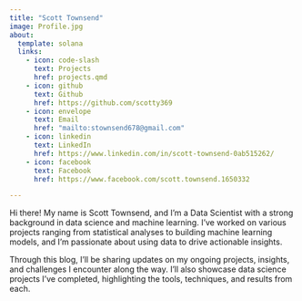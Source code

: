 ```yaml
---
title: "Scott Townsend"
image: Profile.jpg
about:
  template: solana
  links:
    - icon: code-slash
      text: Projects
      href: projects.qmd
    - icon: github
      text: Github
      href: https://github.com/scotty369
    - icon: envelope
      text: Email
      href: "mailto:stownsend678@gmail.com"
    - icon: linkedin
      text: LinkedIn
      href: https://www.linkedin.com/in/scott-townsend-0ab515262/
    - icon: facebook
      text: Facebook
      href: https://www.facebook.com/scott.townsend.1650332

---
```


Hi there! My name is Scott Townsend, and I’m a Data Scientist with a strong background in data science and machine learning. I've worked on various projects ranging from statistical analyses to building machine learning models, and I’m passionate about using data to drive actionable insights.

Through this blog, I’ll be sharing updates on my ongoing projects, insights, and challenges I encounter along the way. I’ll also showcase data science projects I’ve completed, highlighting the tools, techniques, and results from each.
